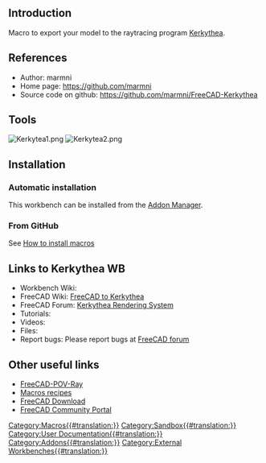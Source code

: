 <languages/>
<translate>
==Introduction== <!--T:1-->

</translate>
{{TOCright}}
<translate>

<!--T:2-->
Macro to export your model to the raytracing program [https://kerkythea.net Kerkythea].

==References== <!--T:3-->

<!--T:4-->
* Author: marmni
* Home page: https://github.com/marmni
* Source code on github: https://github.com/marmni/FreeCAD-Kerkythea

==Tools== <!--T:5-->

<!--T:6-->
[[Image:Kerkytea1.png]] [[Image:Kerkytea2.png]]

==Installation== <!--T:7-->

===Automatic installation=== <!--T:8-->

<!--T:9-->
This workbench can be installed from the [[Std_AddonMgr|Addon Manager]].

===From GitHub=== <!--T:10-->

<!--T:11-->
See [[How to install macros|How to install macros]]

==Links to Kerkythea WB== <!--T:12-->

<!--T:13-->
* Workbench Wiki: 
* FreeCAD Wiki: [[Macro_FreeCAD_to_Kerkythea|FreeCAD to Kerkythea]]
* FreeCAD Forum: [https://forum.freecad.org/viewtopic.php?t=8861 Kerkythea Rendering System]
* Tutorials: 
* Videos: 
* Files: 
* Report bugs: Please report bugs at [https://forum.freecad.org FreeCAD forum]

==Other useful links== <!--T:14-->

<!--T:15-->
* [https://github.com/marmni/FreeCAD-POV-Ray_Col FreeCAD-POV-Ray]
* [[Macros_recipes|Macros recipes]]
* [[Download|FreeCAD Download]]
* [[FreeCAD_Community_Portal|FreeCAD Community Portal]]



</translate>
[[Category:Macros{{#translation:}}]]
[[Category:Sandbox{{#translation:}}]]
[[Category:User Documentation{{#translation:}}]]
[[Category:Addons{{#translation:}}]]
[[Category:External Workbenches{{#translation:}}]]
{{clear}}